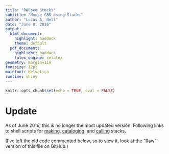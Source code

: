 ```yaml
---
title: "RADseq Stacks"
subtitle: "Mouse GBS using Stacks"
author: "Lucas A. Nell"
date: "June 8, 2016"
output:
  html_document:
    highlight: haddock
    theme: default
  pdf_document:
    highlight: haddock
    latex_engine: xelatex
geometry: margin=1in
fontsize: 12pt
mainfont: Helvetica
runtime: shiny
---
```


```r
knitr::opts_chunk$set(echo = TRUE, eval = FALSE)
```


# Update

As of June 2016, this is no longer the most updated version. 
Following links to shell scripts for
[making](https://github.com/lucasnell/musGBS/blob/master/make_stacks.sh),
[cataloging](https://github.com/lucasnell/musGBS/blob/master/catalog_stacks.sh),
and [calling](https://github.com/lucasnell/musGBS/blob/master/call_stacks.sh)
stacks.

(I've left the old code commented below, so to view it, look at the "Raw" version of this
file on GitHub.)



<!---
# Initial steps

It's assumed that all steps from `RADseq_base.Rmd` have been carried out.


# Stacking

## Create stacks

First we had to create stacks from the aligned BAM files using Stacks' `pstacks`. Because
BAM names included a unique integer after the first underscore, I used that for the id.

> Stacks doesn't appear to be very efficient at running multithreaded jobs, so I 
> recommend using something like Python's `multiprocessing` module to run `pstacks` on
> multiple files at once.

```r
cd /path/to/bam
export numThreads=12
export outPath=/path/to/stacks/

for bam in *.bam
do
    tmp=(`echo ${bam/%.bam/} | tr '_' ' '`)
    id=${tmp[1]}
    /usr/local/apps/stacks/latest/bin/pstacks -t bam \
        -f ${bam} \
        -o ${outPath} \
        -i ${id} \
        -p ${numThreads} &> ./logs/pstacks_${id}.log
done
```

## Create stack catalog

Creating catalog using `cstacks`.

```r
cd /path/to/stacks
export numThreads=12
export outPath=./catalog/

pStacks=(`ls *.tags.tsv.gz | sed 's/.tags.tsv.gz//g'`)
export pStacks=${pStacks[@]/#/' -s '}

/usr/local/apps/stacks/latest/bin/cstacks \
    -b 1 \
    ${pStacks} \
    -o ${outPath} \
    -p ${numThreads} &> ${outPath}/catalog.log
```



## Search all samples against catalog

Search all samples from the `pstacks` step against catalog, using `sstacks`.

```r
cd /path/to/stacks
export numThreads=12
export outPath=./sets/
export catalogFile=./catalog/batch_1

pStacks=(`ls *.tags.tsv.gz | sed 's/.tags.tsv.gz//g'`)
export pStacks=${pStacks[@]/#/' -s '}

/usr/local/apps/stacks/latest/bin/sstacks \
    -b 1 \
    -c ${catalogFile} \
    ${pStacks} \
    -o ${outPath} \
    -p ${numThreads} &> ${outPath}/search.log
```

-->
